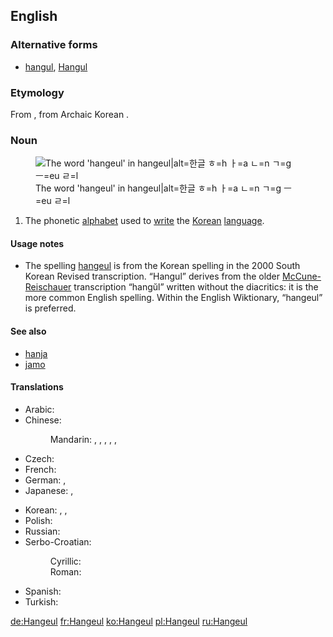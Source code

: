 {{also|han-geul|Hangeul}}
==English==
{{wikipedia}}

===Alternative forms===
* [[hangul]], [[Hangul]]

===Etymology===
From {{etyl|ko}} {{term|한글|tr=hangeul||Korean script|lang=ko}}, from Archaic Korean {{term|한글|tr=hangeul||great script|lang=ko}}.

===Noun===
{{en-noun|-}}
[[File:Hangeul.svg|thumb|The word 'hangeul' in hangeul|alt=한글 ㅎ=h ㅏ=a ㄴ=n ㄱ=g ㅡ=eu ㄹ=l]]

# The phonetic [[alphabet]] used to [[write]] the [[Korean]] [[language]].

====Usage notes====
* The spelling [[hangeul]] is from the Korean spelling in the 2000 South Korean Revised transcription. “Hangul” derives from the older [[McCune-Reischauer]] transcription “hangŭl” written without the diacritics: it is the more common English spelling. Within the English Wiktionary, “hangeul” is preferred.

====See also====
* [[hanja]]
* [[jamo]]

====Translations====
{{trans-top|Korean phonetic script}}
* Arabic: {{t|ar|هانغول|m|tr=hanguul, hanghuul}}
* Chinese:
*: Mandarin: {{t-|cmn|諺文|sc=Hani}}, {{t-|cmn|谚文|tr=yànwén|sc=Hani}}, {{t|cmn|朝鮮字母|sc=Hani}}, {{t|cmn|朝鲜字母|tr=Cháoxiǎn zìmǔ|sc=Hani}}, {{t|cmn|韓字|sc=Hani}}, {{t|cmn|韩字|tr=hánzì|sc=Hani}}
* Czech: {{t-|cs|hangul|m}}
* French: {{t+|fr|hangeul|m}}
* German: {{t+|de|Hangeul|n}}, {{t-|de|Hangul|n}}
* Japanese: {{t+|ja|ハングル|tr=hangeru}}, {{t|ja|朝鮮文字|tr=ちょうせんもじ, Chōsen moji}}
{{trans-mid}}
* Korean: {{qualifier|South}} {{t+|ko|한글|tr=hangeul|sc=Hang}}, {{qualifier|North}} {{t+|ko|조선글|tr=joseongeul|sc=Hang}}, {{qualifier|[[諺文]]}} {{t|ko|언문|tr=eonmun|sc=Hang}}
* Polish: {{t+|pl|hangyl|m}}
* Russian: {{t+|ru|хангыль|m|tr=xangýl’}}
* Serbo-Croatian:
*: Cyrillic: {{t|sh|хангул|m}}
*: Roman: {{t|sh|hangul|m}}
* Spanish: {{t-|es|hangul|m}}
* Turkish: {{t|tr|hangıl}}
{{trans-bottom}}

[[de:Hangeul]]
[[fr:Hangeul]]
[[ko:Hangeul]]
[[pl:Hangeul]]
[[ru:Hangeul]]